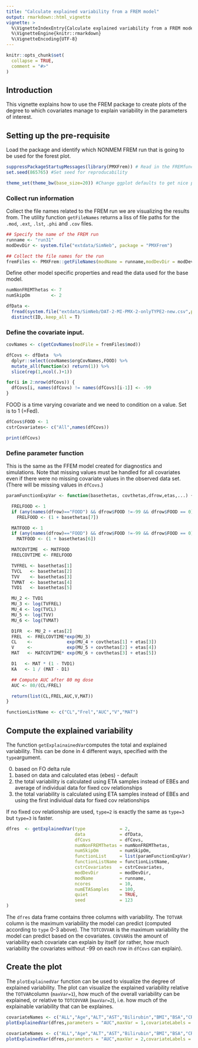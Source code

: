 ```yaml
---
title: "Calculate explained variability from a FREM model"
output: rmarkdown::html_vignette
vignette: >
  %\VignetteIndexEntry{Calculate explained variability from a FREM model}
  %\VignetteEngine{knitr::rmarkdown}
  %\VignetteEncoding{UTF-8}
---
```


```r
knitr::opts_chunk$set(
  collapse = TRUE,
  comment = "#>"
)
```

## Introduction
This vignette explains how to use the FREM package to create plots of the degree to which covariates manage to explain variability in the parameters of interest. 

## Setting up the pre-requisite

Load the package and identify which NONMEM FREM run that is going to be used for the forest plot.

```r
suppressPackageStartupMessages(library(PMXFrem)) # Read in the FREMfunctions package
set.seed(865765) #Set seed for reproducability

theme_set(theme_bw(base_size=20)) #Change ggplot defaults to get nice plot

```

### Collect run information
Collect the file names related to the FREM run we are visualizing the results from. The utility function `getFileNames` returns a liss of file paths for the `.mod`, `.ext`, `.lst`, `.phi` and `.cov` files.
```r
## Specify the name of the FREM run
runname <- "run31"
modDevDir <- system.file("extdata/SimNeb", package = "PMXFrem")

## Collect the file names for the run
fremFiles <- PMXFrem::getFileNames(modName = runname,modDevDir = modDevDir)

```

Define other model specific properties and read the data used for the base model.

```r
numNonFREMThetas <- 7
numSkipOm        <- 2

dfData <-
  fread(system.file("extdata/SimNeb/DAT-2-MI-PMX-2-onlyTYPE2-new.csv",package="PMXFrem"),data.table = FALSE) %>% 
  distinct(ID,.keep_all = T)

```

### Define the covariate input.
```r
covNames <- c(getCovNames(modFile = fremFiles$mod))

dfCovs <- dfData  %>%
  dplyr::select(covNames$orgCovNames,FOOD) %>%
  mutate_all(function(x) return(1)) %>%
  slice(rep(1,ncol(.)+1))

for(i in 2:nrow(dfCovs)) {
  dfCovs[i, names(dfCovs) != names(dfCovs)[i-1]] <- -99
}

```

FOOD is a time varying covariate and we need to condition on a value. Set is to 1 (=Fed).

```r
dfCovs$FOOD <- 1
cstrCovariates<- c("All",names(dfCovs))

print(dfCovs)
```

### Define parameter function

This is the same as the FFEM model created for diagnostics and simulations. Note that missing values must be handled for all covariates even if there were no missing covariate values in the observed data set. (There will be missing values in `dfCovs`.)

```r
paramFunctionExpVar <- function(basethetas, covthetas,dfrow,etas,...) {

  FRELFOOD <- 1
  if (any(names(dfrow)=="FOOD") && dfrow$FOOD !=-99 && dfrow$FOOD == 0) 
    FRELFOOD <- (1 + basethetas[7])

  MATFOOD <- 1
  if (any(names(dfrow)=="FOOD") && dfrow$FOOD !=-99 && dfrow$FOOD == 0) 
    MATFOOD <- (1 + basethetas[6])

  MATCOVTIME  <- MATFOOD
  FRELCOVTIME <- FRELFOOD

  TVFREL <- basethetas[1]
  TVCL   <- basethetas[2]
  TVV    <- basethetas[3]
  TVMAT  <- basethetas[4]
  TVD1   <- basethetas[5]

  MU_2 <- TVD1
  MU_3 <- log(TVFREL)
  MU_4 <- log(TVCL)
  MU_5 <- log(TVV)
  MU_6 <- log(TVMAT)

  D1FR  <- MU_2 + etas[2]
  FREL  <- FRELCOVTIME*exp(MU_3)
  CL    <-             exp(MU_4 + covthetas[1] + etas[3])
  V     <-             exp(MU_5 + covthetas[2] + etas[4])
  MAT   <- MATCOVTIME* exp(MU_6 + covthetas[3] + etas[5])

  D1   <- MAT * (1 - TVD1)
  KA   <- 1 / (MAT - D1)

  ## Compute AUC after 80 mg dose
  AUC <- 80/(CL/FREL)

  return(list(CL,FREL,AUC,V,MAT))
}

functionListName <- c("CL","Frel","AUC","V","MAT")
```

## Compute the explained variability

The function `getExplainainedVar`computes the total and explained variability. This can be done in 4 different ways, specified with the `type`argument.

0. based on FO delta rule
1. based on data and calculated etas (ebes) - default
2. the total variability is calculated using ETA samples instead of EBEs and average of individual data for fixed cov relationships
3. the total variability is calculated using ETA samples instead of EBEs and using the first individual data for fixed cov relationships

If no fixed cov relationship are used, `type=2` is exactly the same as `type=3` but `type=3` is faster.

```r
dfres  <- getExplainedVar(type             = 2,
                          data             = dfData,
                          dfCovs           = dfCovs,
                          numNonFREMThetas = numNonFREMThetas,
                          numSkipOm        = numSkipOm,
                          functionList     = list(paramFunctionExpVar),
                          functionListName = functionListName,
                          cstrCovariates   = cstrCovariates,
                          modDevDir        = modDevDir,
                          modName          = runname,
                          ncores           = 10,
                          numETASamples    = 100,
                          quiet            = TRUE,
                          seed             = 123
)
```

The `dfres` data frame contains three columns with variability. The `TOTVAR` column is the maximum variability the model can predict (computed according to `type` 0-3 above). The `TOTCOVVAR` is the maximum variability the model can predict based on the covariates. `COVVAR`is the amount of variability each covariate can explain by itself (or rather, how much variability the covariates without -99 on each row in `dfCovs` can explain).

## Create the plot

The `plotExplainedVar` function can be used to visualize the degree of explained variability. The plot can visualize the explained variability relative the `TOTVAR`column (`maxVar=1`), how much of the overall variability can be explained, or relative to `TOTCOVVAR` (`maxVar=2`), i.e. how much of the explainable variability that can be explaines.
```r
covariateNames <- c("ALL","Age","ALT","AST","Bilirubin","BMI","BSA","CRCL","Ethnicity","Genotype","Height","LBWT","NCI","Race","Sex","Smoking","WT","Food status")
plotExplainedVar(dfres,parameters = "AUC",maxVar = 1,covariateLabels = covariateNames)
```

```r
covariateNames <- c("ALL","Age","ALT","AST","Bilirubin","BMI","BSA","CRCL","Ethnicity","Genotype","Height","LBWT","NCI","Race","Sex","Smoking","WT","Food status")
plotExplainedVar(dfres,parameters = "AUC",maxVar = 2,covariateLabels = covariateNames)
```

